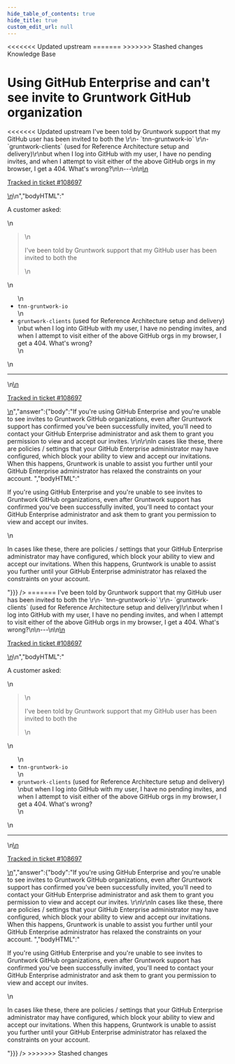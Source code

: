 ```yaml
---
hide_table_of_contents: true
hide_title: true
custom_edit_url: null
---
```



<head>
<<<<<<< Updated upstream
  <link rel="canonical" href="https://github.com/tnn-gruntwork-io/knowledge-base/discussions/443" />
=======
  <link rel="canonical" href="https://github.com/tnn-gruntwork-io/knowledge-base/discussions/443" />
>>>>>>> Stashed changes
</head>

<CenterLayout>
<span className="searchCategory">Knowledge Base</span>
<h1>Using GitHub Enterprise and can&apos;t see invite to Gruntwork GitHub organization</h1>
<<<<<<< Updated upstream
<GitHub discussion={{"id":"D_kwDOF8slf84APsSM","number":443,"author":{"login":"zackproser"},"title":"Using GitHub Enterprise and can't see invite to Gruntwork GitHub organization","body":"\nA customer asked: \r\n> I've been told by Gruntwork support that my GitHub user has been invited to both the \r\n-  `tnn-gruntwork-io` \r\n-  `gruntwork-clients` (used for Reference Architecture setup and delivery)\r\nbut when I log into GitHub with my user, I have no pending invites, and when I attempt to visit either of the above GitHub orgs in my browser, I get a 404. What's wrong?\n\n---\n\n<ins datetime=\"2022-06-01T17:21:29Z\">\n  <p><a href=\"https://support.gruntwork.io/hc/requests/108697\">Tracked in ticket #108697</a></p>\n</ins>\n","bodyHTML":"<p dir=\"auto\">A customer asked:</p>\n<blockquote>\n<p dir=\"auto\">I've been told by Gruntwork support that my GitHub user has been invited to both the</p>\n</blockquote>\n<ul dir=\"auto\">\n<li><code class=\"notranslate\">tnn-gruntwork-io</code></li>\n<li><code class=\"notranslate\">gruntwork-clients</code> (used for Reference Architecture setup and delivery)<br>\nbut when I log into GitHub with my user, I have no pending invites, and when I attempt to visit either of the above GitHub orgs in my browser, I get a 404. What's wrong?</li>\n</ul>\n<hr>\n<ins datetime=\"2022-06-01T17:21:29Z\">\n  <p dir=\"auto\"><a href=\"https://support.gruntwork.io/hc/requests/108697\" rel=\"nofollow\">Tracked in ticket #108697</a></p>\n</ins>","answer":{"body":"If you're using GitHub Enterprise and you're unable to see invites to Gruntwork GitHub organizations, even after Gruntwork support has confirmed you've been successfully invited, you'll need to contact your GitHub Enterprise administrator and ask them to grant you permission to view and accept our invites. \r\n\r\nIn cases like these, there are policies / settings that your GitHub Enterprise administrator may have configured, which block your ability to view and accept our invitations. When this happens, Gruntwork is unable to assist you further until your GitHub Enterprise administrator has relaxed the constraints on your account. ","bodyHTML":"<p dir=\"auto\">If you're using GitHub Enterprise and you're unable to see invites to Gruntwork GitHub organizations, even after Gruntwork support has confirmed you've been successfully invited, you'll need to contact your GitHub Enterprise administrator and ask them to grant you permission to view and accept our invites.</p>\n<p dir=\"auto\">In cases like these, there are policies / settings that your GitHub Enterprise administrator may have configured, which block your ability to view and accept our invitations. When this happens, Gruntwork is unable to assist you further until your GitHub Enterprise administrator has relaxed the constraints on your account.</p>"}}} />
=======
<GitHub discussion={{"id":"D_kwDOF8slf84APsSM","number":443,"author":{"login":"zackproser"},"title":"Using GitHub Enterprise and can't see invite to Gruntwork GitHub organization","body":"\nA customer asked: \r\n> I've been told by Gruntwork support that my GitHub user has been invited to both the \r\n-  `tnn-gruntwork-io` \r\n-  `gruntwork-clients` (used for Reference Architecture setup and delivery)\r\nbut when I log into GitHub with my user, I have no pending invites, and when I attempt to visit either of the above GitHub orgs in my browser, I get a 404. What's wrong?\n\n---\n\n<ins datetime=\"2022-06-01T17:21:29Z\">\n  <p><a href=\"https://support.gruntwork.io/hc/requests/108697\">Tracked in ticket #108697</a></p>\n</ins>\n","bodyHTML":"<p dir=\"auto\">A customer asked:</p>\n<blockquote>\n<p dir=\"auto\">I've been told by Gruntwork support that my GitHub user has been invited to both the</p>\n</blockquote>\n<ul dir=\"auto\">\n<li><code class=\"notranslate\">tnn-gruntwork-io</code></li>\n<li><code class=\"notranslate\">gruntwork-clients</code> (used for Reference Architecture setup and delivery)<br>\nbut when I log into GitHub with my user, I have no pending invites, and when I attempt to visit either of the above GitHub orgs in my browser, I get a 404. What's wrong?</li>\n</ul>\n<hr>\n<ins datetime=\"2022-06-01T17:21:29Z\">\n  <p dir=\"auto\"><a href=\"https://support.gruntwork.io/hc/requests/108697\" rel=\"nofollow\">Tracked in ticket #108697</a></p>\n</ins>","answer":{"body":"If you're using GitHub Enterprise and you're unable to see invites to Gruntwork GitHub organizations, even after Gruntwork support has confirmed you've been successfully invited, you'll need to contact your GitHub Enterprise administrator and ask them to grant you permission to view and accept our invites. \r\n\r\nIn cases like these, there are policies / settings that your GitHub Enterprise administrator may have configured, which block your ability to view and accept our invitations. When this happens, Gruntwork is unable to assist you further until your GitHub Enterprise administrator has relaxed the constraints on your account. ","bodyHTML":"<p dir=\"auto\">If you're using GitHub Enterprise and you're unable to see invites to Gruntwork GitHub organizations, even after Gruntwork support has confirmed you've been successfully invited, you'll need to contact your GitHub Enterprise administrator and ask them to grant you permission to view and accept our invites.</p>\n<p dir=\"auto\">In cases like these, there are policies / settings that your GitHub Enterprise administrator may have configured, which block your ability to view and accept our invitations. When this happens, Gruntwork is unable to assist you further until your GitHub Enterprise administrator has relaxed the constraints on your account.</p>"}}} />
>>>>>>> Stashed changes

</CenterLayout>
  

<!-- ##DOCS-SOURCER-START
{
  "sourcePlugin": "github-discussions",
  "hash": "04171ae364ce65508184d5859c1fa788"
}
##DOCS-SOURCER-END -->
